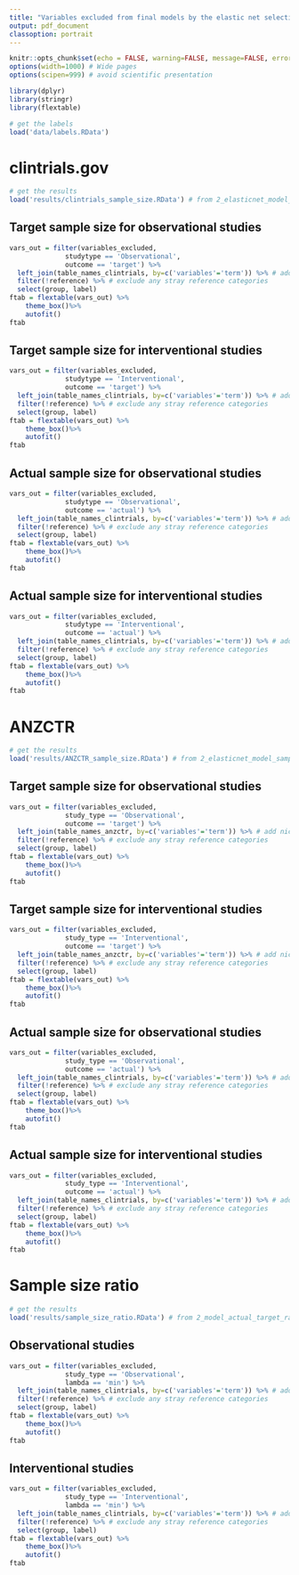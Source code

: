 ---
title: "Variables excluded from final models by the elastic net selection"
output: pdf_document
classoption: portrait
---

```{r, include=FALSE}
knitr::opts_chunk$set(echo = FALSE, warning=FALSE, message=FALSE, error=FALSE, comment='', dpi=400)
options(width=1000) # Wide pages
options(scipen=999) # avoid scientific presentation

library(dplyr)
library(stringr)
library(flextable)

# get the labels
load('data/labels.RData')
```


# clintrials.gov

```{r, include=FALSE}
# get the results
load('results/clintrials_sample_size.RData') # from 2_elasticnet_model_samplesize_clintrial.R
```

## Target sample size for observational studies

```{r}
vars_out = filter(variables_excluded,
              studytype == 'Observational',
              outcome == 'target') %>%
  left_join(table_names_clintrials, by=c('variables'='term')) %>% # add nice label
  filter(!reference) %>% # exclude any stray reference categories
  select(group, label)
ftab = flextable(vars_out) %>%
	theme_box()%>%
	autofit()
ftab
```

## Target sample size for interventional studies

```{r}
vars_out = filter(variables_excluded,
              studytype == 'Interventional',
              outcome == 'target') %>%
  left_join(table_names_clintrials, by=c('variables'='term')) %>% # add nice label
  filter(!reference) %>% # exclude any stray reference categories
  select(group, label)
ftab = flextable(vars_out) %>%
	theme_box()%>%
	autofit()
ftab
```

## Actual sample size for observational studies

```{r}
vars_out = filter(variables_excluded,
              studytype == 'Observational',
              outcome == 'actual') %>%
  left_join(table_names_clintrials, by=c('variables'='term')) %>% # add nice label
  filter(!reference) %>% # exclude any stray reference categories
  select(group, label)
ftab = flextable(vars_out) %>%
	theme_box()%>%
	autofit()
ftab
```

## Actual sample size for interventional studies

```{r}
vars_out = filter(variables_excluded,
              studytype == 'Interventional',
              outcome == 'actual') %>%
  left_join(table_names_clintrials, by=c('variables'='term')) %>% # add nice label
  filter(!reference) %>% # exclude any stray reference categories
  select(group, label)
ftab = flextable(vars_out) %>%
	theme_box()%>%
	autofit()
ftab
```

# ANZCTR

```{r, include=FALSE}
# get the results
load('results/ANZCTR_sample_size.RData') # from 2_elasticnet_model_samplesize_ANZCTR.R
```

## Target sample size for observational studies

```{r}
vars_out = filter(variables_excluded,
              study_type == 'Observational',
              outcome == 'target') %>%
  left_join(table_names_anzctr, by=c('variables'='term')) %>% # add nice label
  filter(!reference) %>% # exclude any stray reference categories
  select(group, label)
ftab = flextable(vars_out) %>%
	theme_box()%>%
	autofit()
ftab
```

## Target sample size for interventional studies

```{r}
vars_out = filter(variables_excluded,
              study_type == 'Interventional',
              outcome == 'target') %>%
  left_join(table_names_anzctr, by=c('variables'='term')) %>% # add nice label
  filter(!reference) %>% # exclude any stray reference categories
  select(group, label)
ftab = flextable(vars_out) %>%
	theme_box()%>%
	autofit()
ftab
```


## Actual sample size for observational studies

```{r}
vars_out = filter(variables_excluded,
              study_type == 'Observational',
              outcome == 'actual') %>%
  left_join(table_names_clintrials, by=c('variables'='term')) %>% # add nice label
  filter(!reference) %>% # exclude any stray reference categories
  select(group, label)
ftab = flextable(vars_out) %>%
	theme_box()%>%
	autofit()
ftab
```

## Actual sample size for interventional studies

```{r}
vars_out = filter(variables_excluded,
              study_type == 'Interventional',
              outcome == 'actual') %>%
  left_join(table_names_clintrials, by=c('variables'='term')) %>% # add nice label
  filter(!reference) %>% # exclude any stray reference categories
  select(group, label)
ftab = flextable(vars_out) %>%
	theme_box()%>%
	autofit()
ftab
```


# Sample size ratio

```{r, include=FALSE}
# get the results
load('results/sample_size_ratio.RData') # from 2_model_actual_target_ratio.R
```


## Observational studies

```{r}
vars_out = filter(variables_excluded,
              study_type == 'Observational',
              lambda == 'min') %>%
  left_join(table_names_clintrials, by=c('variables'='term')) %>% # add nice label
  filter(!reference) %>% # exclude any stray reference categories
  select(group, label)
ftab = flextable(vars_out) %>%
	theme_box()%>%
	autofit()
ftab
```

## Interventional studies

```{r}
vars_out = filter(variables_excluded,
              study_type == 'Interventional',
              lambda == 'min') %>%
  left_join(table_names_clintrials, by=c('variables'='term')) %>% # add nice label
  filter(!reference) %>% # exclude any stray reference categories
  select(group, label)
ftab = flextable(vars_out) %>%
	theme_box()%>%
	autofit()
ftab
```

